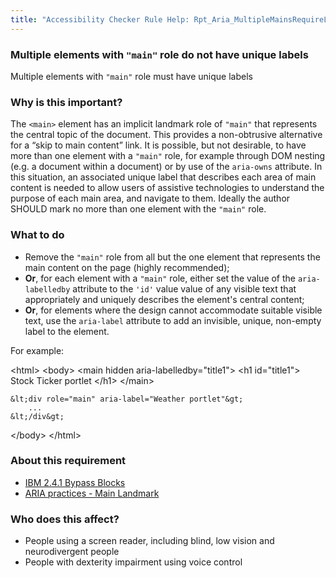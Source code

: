 ```yaml
---
title: "Accessibility Checker Rule Help: Rpt_Aria_MultipleMainsRequireLabel_Implicit_2"
---
```


<div className="toolHelp">
<Row>
<Column colLg={16} colMd={8} colSm={4} className="toolHead">

### Multiple elements with `"main"` role do not have unique labels

<div id="locLevel"></div>

Multiple elements with `"main"` role must have unique labels

</Column>
</Row>
<Row>
<Column colLg={11} colMd={5} colSm={4} className="toolMain">

### Why is this important?

The `<main>` element has an implicit landmark role of `"main"` that represents the central topic of the document. This provides a non-obtrusive alternative for a “skip to main content” link. It is possible, but not desirable, to have more than one element with a `"main"` role, for example through DOM nesting (e.g. a document within a document) or by use of the `aria-owns` attribute. In this situation, an associated unique label that describes each area of main content is needed to allow users of assistive technologies to understand the purpose of each main area, and navigate to them. Ideally the author SHOULD mark no more than one element with the `"main"` role.

<div id="locSnippet"></div>

### What to do

* Remove the `"main"` role from all but the one element that represents the main content on the page (highly recommended);
* **Or**, for each element with a `"main"` role, either set the value of the `aria-labelledby` attribute to the `'id'` value value of any visible text that appropriately and uniquely describes the element's central content;
* **Or**, for elements where the design cannot accommodate suitable visible text, use the `aria-label` attribute to add an invisible, unique, non-empty label to the element.

For example:

<CodeSnippet type="multi" light={true}>&lt;html&gt;
&lt;body&gt;
    &lt;main hidden aria-labelledby="title1"&gt;
        &lt;h1 id="title1"&gt; Stock Ticker portlet &lt;/h1&gt;
	&lt;/main&gt;
    
    &lt;div role="main" aria-label="Weather portlet"&gt;
        ...
    &lt;/div&gt;
&lt;/body&gt;
&lt;/html&gt;</CodeSnippet>

</Column>
<Column colLg={5} colMd={3} colSm={4} className="toolLeft">

### About this requirement

* [IBM 2.4.1 Bypass Blocks](https://www.ibm.com/able/requirements/requirements/#2_4_1)
* [ARIA practices - Main Landmark](https://w3c.github.io/aria-practices/examples/landmarks/main.html)

### Who does this affect?

* People using a screen reader, including blind, low vision and neurodivergent people
* People with dexterity impairment using voice control

</Column>
</Row>
</div>

